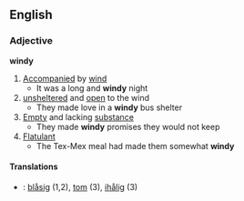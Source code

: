 ==English==
===Adjective===
'''windy'''
#[[Accompany|Accompanied]] by [[wind]]
#* It was a long and '''windy''' night
#[[unsheltered]] and [[open]] to the wind
#* They made love in a '''windy''' bus shelter
#[[Empty]] and lacking [[substance]]
#* They made '''windy''' promises they would not keep
#[[Flatulant]]
#* The Tex-Mex meal had made them somewhat '''windy'''

====Translations====
*{{sv}}: [[blåsig]] (1,2), [[tom]] (3), [[ihålig]] (3)